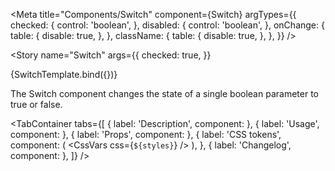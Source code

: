 

<Meta
  title="Components/Switch"
  component={Switch}
  argTypes={{
    checked: {
      control: 'boolean',
    },
    disabled: {
      control: 'boolean',
    },
    onChange: {
      table: {
        disable: true,
      },
    },
    className: {
      table: {
        disable: true,
      },
    },
  }}
/>


<!-- Canvas -->

<Story
  name="Switch"
  args={{
    checked: true,
  }}
>
  {SwitchTemplate.bind({})}
</Story>

<!-- Docs -->

<ComponentHeader
  name="Switch"
  version={version}
  stage={1}
  design="https://www.figma.com/file/rrvkvQEoVTOHa7MzyKSaoz/OTP-Global-Design-System?node-id=1370%3A40765"
/>

The Switch component changes the state of a single boolean parameter to true or false.

<TabContainer
  tabs={[
    { label: 'Description', component: <Description /> },
    { label: 'Usage', component: <Usage /> },
    { label: 'Props', component: <Props of={Switch} /> },
    {
      label: 'CSS tokens',
      component: (
        <CssVars
          css={`
            ${styles}
          `}
        />
      ),
    },
    { label: 'Changelog', component: <Changelog /> },
  ]}
/>
